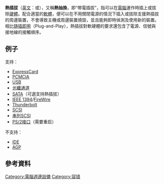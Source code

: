 {{Expand language|1=en|time=2020-08-18T10:24:30+00:00}}
{{NoteTA|G1=IT}}
'''熱插拔'''（[[英文|英文]]：{{lang|en|'''hot swapping'''}}或{{lang|en|'''hot plugging'''}}），又稱'''熱抽換'''，即“帶電插拔”，指可以在[[電腦|電腦]]運作時插上或拔除[[硬體|硬體]]。配合適當的[[軟體|軟體]]，便可以在不用關閉電源的情況下插入或拔除支援熱插拔的周邊裝置，不會導致主機或周邊裝置燒毀，並且能夠即時偵測及使用新的裝置。相比[[隨插即用|隨插即用]]（Plug-and-Play），熱插拔對軟硬體的要求還包含了電源、信號與接地線的接觸順序。

==例子==
支持：
* [[ExpressCard|ExpressCard]]
* [[PCMCIA|PCMCIA]]
* [[USB|USB]]
* [[光纖通道|光纖通道]]
* [[SATA|SATA]]（可選支持熱插拔）
* [[IEEE_1394|IEEE 1394]]/[[FireWire|FireWire]]
* [[Thunderbolt|Thunderbolt]]
* [[SCSI|SCSI]]
* [[串列SCSI|串列SCSI]]
* [[PS/2接口|PS/2接口]]（需要重启）
不支持：
* [[高技術配置|IDE]]
* [[AGP|AGP]]

==參考資料==
{{Reflist}}

[[Category:電腦週邊設備|Category:電腦週邊設備]]
[[Category:容错|Category:容错]]